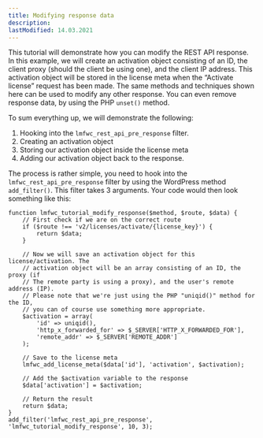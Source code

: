 ```yaml
---
title: Modifying response data
description:
lastModified: 14.03.2021
---
```


This tutorial will demonstrate how you can modify the REST API response. In
this example, we will create an activation object consisting of an ID, the
client proxy (should the client be using one), and the client IP address. This
activation object will be stored in the license meta when the “Activate
license” request has been made. The same methods and techniques shown here can
be used to modify any other response. You can even remove response data, by
using the PHP `unset()` method.

To sum everything up, we will demonstrate the following:


1. Hooking into the `lmfwc_rest_api_pre_response` filter.
2. Creating an activation object
3. Storing our activation object inside the license meta
4. Adding our activation object back to the response.

The process is rather simple, you need to hook into the
`lmfwc_rest_api_pre_response` filter by using the WordPress method
`add_filter()`. This filter takes 3 arguments. Your code would then look
something like this:

```
function lmfwc_tutorial_modify_response($method, $route, $data) {
    // First check if we are on the correct route
    if ($route !== 'v2/licenses/activate/{license_key}') {
        return $data;
    }

    // Now we will save an activation object for this license/activation. The
    // activation object will be an array consisting of an ID, the proxy (if
    // The remote party is using a proxy), and the user's remote address (IP).
    // Please note that we're just using the PHP "uniqid()" method for the ID,
    // you can of course use something more appropriate.
    $activation = array(
        'id' => uniqid(),
        'http_x_forwarded_for' => $_SERVER['HTTP_X_FORWARDED_FOR'],
        'remote_addr' => $_SERVER['REMOTE_ADDR']
    );

    // Save to the license meta
    lmfwc_add_license_meta($data['id'], 'activation', $activation);

    // Add the $activation variable to the response
    $data['activation'] = $activation;

    // Return the result
    return $data;
}
add_filter('lmfwc_rest_api_pre_response', 'lmfwc_tutorial_modify_response', 10, 3);
```
